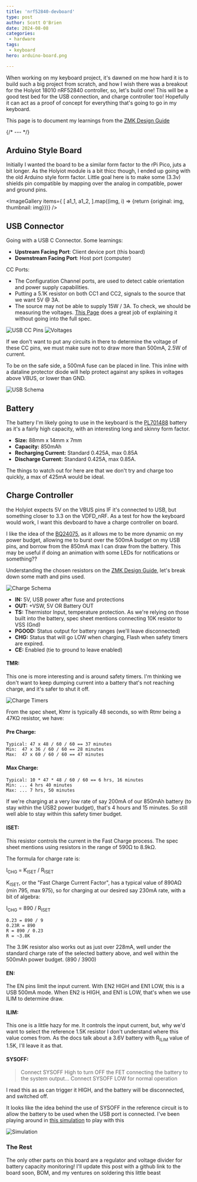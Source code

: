 ```yaml
---
title: 'nrf52840-devboard'
type: post
author: Scott O'Brien
date: 2024-08-08
categories:
 - hardware
tags:
 - keyboard
hero: arduino-board.png

---
```




When working on my keyboard project, it's dawned on me how hard it is to build such a big project from scratch, and how I wish there was a breakout for the Holyiot 18010 nRF52840 controller, so, let's build one!  This will be a good test bed for the USB connection, and charge controller too!  Hopefully it can act as a proof of concept for everything that's going to go in my keyboard.

This page is to document my learnings from the [ZMK Design Guide](https://github.com/ebastler/zmk-designguide)

{/* --- */}

## Arduino Style Board
Initially I wanted the board to be a similar form factor to the rPi Pico, juts a bit longer.  As the Holyiot module is a bit thicc though, I ended up going with the old Arduino style form factor.  Little goal here is to make some (3.3v) shields pin compatible by mapping over the analog in compatible, power and ground pins.

<ImageGallery items={
    [
        a1_1,
        a1_2,
    ].map((img, i) => {return {original: img, thumbnail: img}})}
/>

## USB Connector
Going with a USB C Connector.  Some learnings:
- **Upstream Facing Port**: Client device port (this board)
- **Downstream Facing Port**: Host port (computer)

CC Ports:
- The Configuration Channel ports, are used to detect cable orientation and power supply capabilities.
- Putting a 5.1K resistor on both CC1 and CC2, signals to the source that we want 5V @ 3A.
- The source may not be able to supply 15W / 3A.  To check, we should be measuring the voltages.  [This Page](https://www.reclaimerlabs.com/blog/tag/usb) does a great job of explaining it without going into the full spec.

![USB CC Pins](./cc-pins.png)
![Voltages](./usbc-voltages.png)

If we don't want to put any circuits in there to determine the voltage of these CC pins, we must make sure not to draw more than 500mA, 2.5W of current.

To be on the safe side, a 500mA fuse can be placed in line.  This inline with a dataline protector diode will help protect against any spikes in voltages above VBUS, or lower than GND.

![USB Schema](./usb.png)


## Battery

The battery I'm likely going to use in the keyboard is the [PL701488](https://a.co/d/eS76UHQ) battery as it's a fairly high capacity, with an interesting long and skinny form factor.

* **Size:**  88mm x 14mm x 7mm
* **Capacity:** 850mAh
* **Recharging Current:**  Standard 0.425A, max 0.85A
* **Discharge Current:**  Standard 0.425A, max 0.85A.

The things to watch out for here are that we don't try and charge too quickly, a max of 425mA would be ideal.

## Charge Controller

the Holyiot expects 5V on the VBUS pins IF it's connected to USB, but something closer to 3.3 on the VDFD_nRF.  As a test for how the keyboard would work, I want this devboard to have a charge controller on board.


I like the idea of the [BQ24075](https://www.ti.com/lit/ds/symlink/bq24075.pdf), as it allows me to be more dynamic on my power budget, allowing me to burst over the 500mA budget on my USB pins, and borrow from the 850mA max I can draw from the battery.  This may be useful if doing an animation with some LEDs for notifications or something??

Understanding the chosen resistors on the [ZMK Design Guide](https://github.com/ebastler/zmk-designguide), let's break down some math and pins used.

![Charge Schema](charge-schema.png)

* **IN:**  5V, USB power after fuse and protections
* **OUT:**  +VSW, 5V OR Battery OUT
* **TS:**  Thermistor Input, temperature protection.  As we're relying on those built into the battery, spec sheet mentions connecting 10K resistor to VSS (Gnd)
* **PGOOD:**  Status output for battery ranges (we'll leave disconnected)
* **CHG:** Status that will go LOW when charging, Flash when safety timers are expired.
* **CE:** Enabled (tie to ground to leave enabled)

#### **TMR:**
This one is more interesting and is around safety timers.  I'm thinking we don't want to keep dumping current into a battery that's not reaching charge, and it's safer to shut it off.

![Charge Timers](timers.png)


From the spec sheet, Ktmr is typically 48 seconds, so with Rtmr being a 47KΩ resistor, we have:

#### Pre Charge:
```
Typical: 47 x 48 / 60 / 60 == 37 minutes
Min:  47 x 36 / 60 / 60 == 28 minutes
Max:  47 x 60 / 60 / 60 == 47 minutes
```

#### Max Charge:
```
Typical: 10 * 47 * 48 / 60 / 60 == 6 hrs, 16 minutes
Min: ... 4 hrs 40 minutes
Max: ... 7 hrs, 50 minutes
```

If we're charging at a very low rate of say 200mA of our 850mAh battery (to stay within the USB2 power budget), that's 4 hours and 15 minutes.  So still well able to stay within this safety timer budget.

#### **ISET:**

This resistor controls the current in the Fast Charge process.  The spec sheet mentions using resistors in the range of 590Ω to 8.9kΩ.

The formula for charge rate is:

I<sub>CHG</sub> = K<sub>ISET</sub> / R<sub>ISET</sub>

K<sub>ISET</sub>, or the "Fast Charge Current Factor", has a typical value of 890AΩ (min 795, max 975), so for charging at our desired say 230mA rate, with a bit of algebra:

I<sub>CHG</sub> = 890 / R<sub>ISET</sub>
```
0.23 = 890 / 9
0.23R = 890
R = 890 / 0.23
R = ~3.8K
```

The 3.9K resistor also works out as just over 228mA, well under the standard charge rate of the selected battery above, and well within the 500mAh power budget.
(890 / 3900)

#### **EN:**
The EN pins limit the input current.  With EN2 HIGH and EN1 LOW, this is a USB 500mA mode.  When EN2 is HIGH, and EN1 is LOW, that's when we use ILIM to determine draw.

#### **ILIM:**

This one is a little hazy for me.  It controls the input current, but, why we'd want to select the reference 1.5K resistor I don't understand where this value comes from.  As the docs talk about a 3.6V battery with R<sub>ILIM</sub> value of 1.5K, I'll leave it as that.

#### **SYSOFF:**
> Connect SYSOFF High to turn OFF the FET connecting the battery to the system output... Connect SYSOFF LOW for normal operation

I read this as as can trigger it HIGH, and the battery will be disconnected, and switched off.

It looks like the idea behind the use of SYSOFF in the reference circuit is to allow the battery to be used when the USB port is connected.  I've been playing around in [this simulation](https://tinyurl.com/2clgfspf) to play with this

![Simulation](2024-08-09-11-53-08.png)

### The Rest

The only other parts on this board are a regulator and voltage divider for battery capacity monitoring!  I'll update this post with a github link to the board soon, BOM, and my ventures on soldering this little beast
